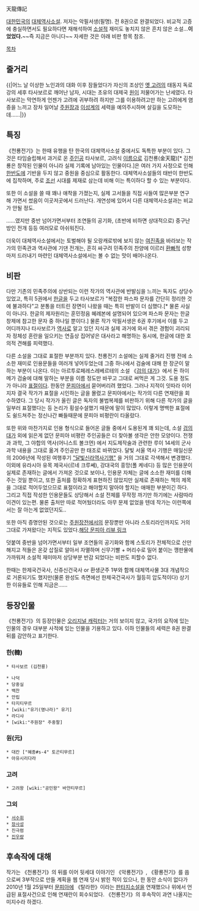 天龍傳記

[[대한민국]]의 [[대체역사소설]]. 저자는 악필서생(필명). 전 8권으로 완결되었다. 비교적 고증에 충실하면서도 필요하다면 재해석하여 [[소설]]적 재미도 놓치지 않은 흔치 않은 소설...'''이었었다.'''~~즉 지금은 아니다~~ 자세한 것은 아래 비판 항목 참조.

[[목차]]
== 줄거리 ==
{{|어느 날 이상한 노인과의 대화 이후 잠들었다가 자신의 조상인 [[고구려|옛 고려]]의 태동지 독로강의 세후 타사보르로 깨어난 남자, 시대는 초유의 대제국 [[원]]이 저물어가는 난세였다.
타사보르는 막연하게 언젠가 고려에 귀부하려 하지만 그를 이용하려고만 하는 고려에게 염증을 느끼고 장차 일어날 [[주원장]]과 [[이성계]]의 세력을 예의주시하며 살길을 도모하는데……|}}

== 특징 ==
《천룡전기》는 한때 유행을 탄 한국의 대체역사소설 중에서도 독특한 부분이 있다. 그것은 타임슬립해서 과거로 온 [[주인공]] 타사보르, 고려식 [[이름]]으로 김천룡(金天龍)[* 김천룡은 창작된 인물이 아니라 실제 기록에 남아있는 인물이다.]은 여러 가지 사정으로 인해 [[한반도]]에 기반을 두지 않고 중원을 중심으로 활동한다. 대체역사소설들의 태반이 한반도에 집착하며, 주로 [[조선]] 시대를 제재로 삼는데 비해 이는 특이하다 할 수 있는 부분이다.

또한 이 소설을 쓸 때 꽤나 애착을 가졌는지, 실제 고서들을 직접 사들여 많은부분 연구해 가면서 썼음이 이곳저곳에서 드러난다. 개연성에 있어서 다른 대체역사소설과는 비교가 안될 정도.

......였지만 중반 넘어가면서부터 조연들의 공기화, (초반에 비하면 상대적으로) 중구난방인 전개 등등 여러모로 아쉬워진다.

더욱이 대체역사소설에서는 토벌해야 될 오랑캐로밖에 보지 않는 [[여진]]족을 바라보는 작가의 민족관과 역사관에 기댄 전개는, 흔히 싸구려 민족주의 찬양에 이르러 [[환빠]]적 성향마저 드러내기 마련인 대체역사소설에서는 볼 수 없는 맛이 배어나온다.

== 비판 ==
다만 기존의 민족주의에 상반되는 이런 작가의 역사관에 반발심을 느끼는 독자도 상당수 있었고, 특히 5권에서 [[한글]]을 두고 타사보르가 "복잡한 파스파 문자를 간단히 정리한 것에 불과하다"고 분통을 터트린 장면이 나왔을 때는 특히 반발이 더 심했다.[* 물론 사실이 아니다. 한글의 제자원리는 훈민정음 혜례본에 설명되어 있으며 파스파 문자는 한글 창제에 참고한 문자 중 하나일 뿐이다.]  물론 작가 악필서생은 6권 후기에서 이를 두고 어디까지나 타사보르가 [[역사]]로 알고 있던 지식과 실제 과거에 와서 겪은 경험이 괴리되자 정체성 혼란을 일으키는 연출상 집어넣은 대사라고 해명하는 동시에, 한글에 대한 호의적 견해를 피력했다.

다른 소설을 그대로 표절한 부분까지 있다. 천룡전기 소설에는 실제 줄거리 진행 전에 소소한 재미로 인용문들을 여러개 넣어두었는데 그중 하나에서 검술에 대해 한 장군이 말하는 부분이 나온다. 이는 아르투로페레스레베르테의 소설 《[[검의 대가]]》에서 돈 하이메가 검술에 대해 말하는 부분을 이름 정도만 바꾸고 그대로 써먹은 게 그것. 도용 정도가 아니라 [[표절]]이다. 한동안 [[문피아]]에서 묻어버리려 했었다. 그러나 지적이 잇따라 이어지자 결국 작가가 표절을 시인하는 글을 몰렸고 문피아에서는 작가의 다른 연재란을 회수하였다. 그 당시 작가가 올린 글은 독자의 불법복제를 비판하기 위해 다른 작가의 글을 일부러 표절했다는 등 논리가 횡설수설했기 때문에 말이 많았다. 이렇게 명백한 표절에도 쉴드쳐주는 정신나간 빠들때문에 문피아 비평란이 타올랐다.

또한 위와 마찬가지로 인용 형식으로 들어온 글들 중에서 도용된게 꽤 되는데, 소설 [[검의 대가]] 외에 읽은게 없던 문피아 비평란 주인공들은 더 찾아볼 생각은 안한 모양이다. 전쟁과 과학, 그 야합의 역사(어니스트 볼크먼) 에서 지도제작술과 관련한 루이 14세의 군사과학 내용을 그대로 옮겨 주인공만 한 태조로 바뀌었다. 달빛 서울 역사 기행은 매일신문의 2006년에 작성된 여행후기 [http://www.imaeil.com/trip/imaeil_view2.php?table_code=trip_08&index_no=21&page=3&key=&word=&category=0 "달빛신라역사기행"] 을 거의 그대로 각색해서 변경했다. 이외에 유라시아 유목 제국사(르네 크루쎄), 강대국의 흥망(폴 케네디) 등 많은 인용문이 실제로 존재하는 글에서 가져온 것으로 보이나, 인용문 자체는 글에 소소한 재미를 더해주는 것일 뿐이고, 또한 출처를 정확하게 표현하진 않았지만 실제로 존재하는 책의 제목을 그대로 적어두었으므로 표절이라고 해야할지 말아야 할지는 애매한 부분이긴 하다. 그리고 직접 작성한 인용문들도 상당해서 소설 전체를 무작정 까기만 하기에는 사람따라 이견이 있는편. 물론 출처만 따로 적어뒀더라도 아무 문제 없었을 텐데 작가는 이런쪽에서는 잘 아는게 없었던지도..

또한 아직 증명안된 것으로는 [[주원장전]]에서의 문장뿐만 아니라 스토리라인까지도 거의 그대로 가져왔다는 지적도 있었다.[http://square.munpia.com/boReview/461732 해당 문피아 리뷰 링크]

덧붙여 중반을 넘어가면서부터 일부 조연들의 공기화와 함께 스토리가 전체적으로 산만해지고 적들은 온갖 삽질로 알아서 자멸하며 신무기빨 + 머리수로 밀어 붙이는 깽판물에 가까워져 소설적 재미마저 상당부분 반감 되었다는 비판도 피할수 없다.

한때는 한제국건국사, 신쥬신건국사 or 환생군주 1부와 함께 대체역사물 3대 개념작으로 거론되기도 했지만(물론 완성도 측면에선 한제국건국사가 월등히 압도적이다) 상기한 이유들로 인해 지금은......

== 등장인물 ==
《천룡전기》의 등장인물은 [[오리지널 캐릭터]]는 거의 보이지 않고, 국가의 요직에 있는 인물의 경우 대부분 사적에 있는 인물을 기용하고 있다. 이하 인물들의 세력은 8권 완결 뒤를 감안하고 표기한다.
=== 한(韓) ===
 * 타사보르 (김천룡)

 * 나덕
 * 당중실
 * 백찬
 * 안립
 * 타지티무르
 * [wiki:"유기(명나라)" 유기]
 * 라디샤
 * [wiki:"주원장" 주중팔]
=== 원(元) ===
 * 대칸 ["혜종#s-4" 토곤티무르]
 * 아유시리다라
=== 고려 ===
 * 고려왕 [wiki:"공민왕" 바얀티무르]
=== 그외 ===
 * [[서수휘]]
 * [[장사성]]
 * 진극렴
 * [[진우량]]

== 후속작에 대해 ==
작가는 《천룡전기》의 뒤를 이어 뒷세대 이야기인 《악룡전기》, 《황룡전기》를 씀으로써 3부작으로 만들 계획을 웹 연재 당시 밝힌 적이 있으나, 한 동안 소식이 없다가 2010년 1월 25일부터 [[문피아]]에 《탈라한》이라는 [[판타지소설]]을 연재했으나 위에서 언급된 표절사건으로 인해 연재란이 회수되었다. 《천룡전기》의 후속작이 과연 나올지는 미지수라 하겠다.
